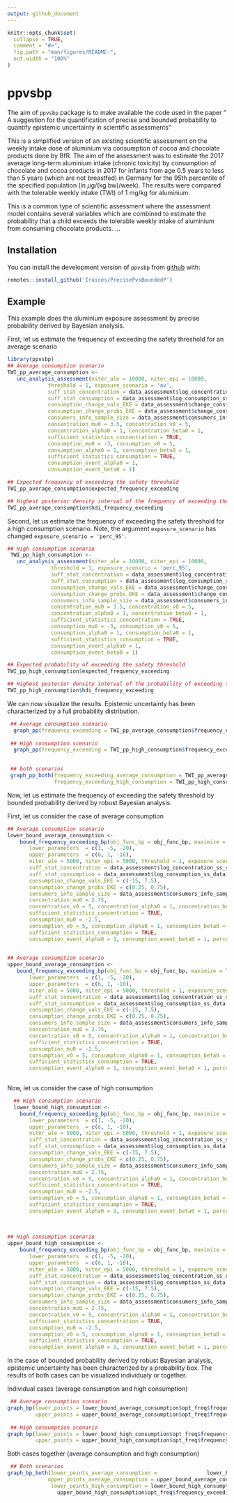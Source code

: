 ```yaml
---
output: github_document
---
```


<!-- README.md is generated from README.Rmd. Please edit that file -->

```r
knitr::opts_chunk$set(
  collapse = TRUE,
  comment = "#>",
  fig.path = "man/figures/README-",
  out.width = "100%"
)
```

# ppvsbp

<!-- badges: start -->
<!-- badges: end -->

The aim of `ppvsbp` package is to make available the code used in the paper
" A suggestion for the quantification of precise and bounded probability to quantify epistemic uncertainty in scientific assessments"
 
This is a simplified version of an existing scientific assessment on the weekly intake dose of aluminium via consumption of cocoa and chocolate products done by BfR. 
The aim of the assessment was to estimate the 2017 average long-term aluminium intake (chronic toxicity) by consumption of chocolate and cocoa products in 2017 for infants from age 0.5 years to less than 5 years (which are not breastfed) in Germany for the 95th percentile of the specified population  (in $\mu$g/(kg bw)/week). The results were compared with the tolerable weekly intake (TWI) of 1 mg/kg for aluminium.

This is a common type of scientific assessment where the assessment model contains several variables which are combined to estimate the probability that a child exceeds the tolerable weekly intake of aluminium from consuming chocolate products. 
...

## Installation

You can install the development version of `ppvsbp` from [github](https://github.com/Iraices/PrecisePvsBoundedP) with:

``` r
remotes::install_github('Iraices/PrecisePvsBoundedP')
```

## Example
This example does the aluminium exposure assessment by precise probability derived by Bayesian analysis.

First, let us estimate the frequency of exceeding the safety threshold for an average scenario

```r
library(ppvsbp)
## Average consumption scenario
TWI_pp_average_consumption <-
   unc_analysis_assessment(niter_ale = 10000, niter_epi = 10000,
             threshold = 1, exposure_scenario = 'av',
             suff_stat_concentration = data_assessment$log_concentration_ss_data,
             suff_stat_consumption = data_assessment$log_consumption_ss_data,
             consumption_change_vals_EKE = data_assessment$change_cons$vals,
             consumption_change_probs_EKE = data_assessment$change_cons$probs/100,
             consumers_info_sample_size = data_assessment$consumers_info_sample_size,
             concentration_mu0 = 3.5, concentration_v0 = 5,
             concentration_alpha0 = 1, concentration_beta0 = 1,
             sufficient_statistics_concentration = TRUE,
             consumption_mu0 = -3, consumption_v0 = 5,
             consumption_alpha0 = 1, consumption_beta0 = 1,
             sufficient_statistics_consumption = TRUE,
             consumption_event_alpha0 = 1,
             consumption_event_beta0 = 1)

## Expected frequency of exceeding the safety threshold
TWI_pp_average_consumption$expected_frequency_exceeding

## Highest posterior density interval of the frequency of exceeding the safety threshold
TWI_pp_average_consumption$hdi_frequency_exceeding

```

Second, let us estimate the frequency of exceeding the safety threshold for a high consumption scenario. Note, the argument
`exposure_scenario` has changed `exposure_scenario = 'perc_95'`.

```r
## High consumption scenario
 TWI_pp_high_consumption <-
   unc_analysis_assessment(niter_ale = 10000, niter_epi = 10000,
              threshold = 1, exposure_scenario = 'perc_95',
              suff_stat_concentration = data_assessment$log_concentration_ss_data,
              suff_stat_consumption = data_assessment$log_consumption_ss_data,
              consumption_change_vals_EKE = data_assessment$change_cons$vals,
              consumption_change_probs_EKE = data_assessment$change_cons$probs/100,
              consumers_info_sample_size = data_assessment$consumers_info_sample_size,
              concentration_mu0 = 3.5, concentration_v0 = 5,
              concentration_alpha0 = 1, concentration_beta0 = 1,
              sufficient_statistics_concentration = TRUE,
              consumption_mu0 = -3, consumption_v0 = 5,
              consumption_alpha0 = 1, consumption_beta0 = 1,
              sufficient_statistics_consumption = TRUE,
              consumption_event_alpha0 = 1,
              consumption_event_beta0 = 1)

## Expected probability of exceeding the safety threshold
TWI_pp_high_consumption$expected_frequency_exceeding

## Highest posterior density interval of the probability of exceeding the safety threshold
TWI_pp_high_consumption$hdi_frequency_exceeding
```

We can now visualize the results. Epistemic uncertainty has been characterized by a full probability distribution.

```r
 ## Average consumption scenario
  graph_pp(frequency_exceeding = TWI_pp_average_consumption$frequency_exceeding)
    
 ## High consumption scenario
  graph_pp(frequency_exceeding = TWI_pp_high_consumption$frequency_exceeding)
    
```

```r
 ## both scenarios
 graph_pp_both(frequency_exceeding_average_consumption = TWI_pp_average_consumption$frequency_exceeding, 
               frequency_exceeding_high_consumption = TWI_pp_high_consumption$frequency_exceeding)
```

Now, let us estimate the frequency of exceeding the safety threshold by bounded probability derived by robust Bayesian analysis. 

First, let us consider the case of average consumption

```r
## Average consumption scenario
lower_bound_average_consumption <-
    bound_frequency_exceeding_bp(obj_func_bp = obj_func_bp, maximize = FALSE,
       lower_parameters  = c(1, -5, -20),
       upper_parameters  = c(6, 1, -10),
       niter_ale = 5000, niter_epi = 5000, threshold = 1, exposure_scenario = 'av',
       suff_stat_concentration = data_assessment$log_concentration_ss_data,
       suff_stat_consumption = data_assessment$log_consumption_ss_data,
       consumption_change_vals_EKE = c(-15, 7.5),
       consumption_change_probs_EKE = c(0.25, 0.75),
       consumers_info_sample_size = data_assessment$consumers_info_sample_size,
       concentration_mu0 = 2.75,
       concentration_v0 = 5, concentration_alpha0 = 1, concentration_beta0 = 1,
       sufficient_statistics_concentration = TRUE,
       consumption_mu0 = -2.5,
       consumption_v0 = 5, consumption_alpha0 = 1, consumption_beta0 = 1,
       sufficient_statistics_consumption = TRUE,
       consumption_event_alpha0 = 1, consumption_event_beta0 = 1, percentile = NULL)
  

## Average consumption scenario
upper_bound_average_consumption <- 
   bound_frequency_exceeding_bp(obj_func_bp = obj_func_bp, maximize = TRUE,
       lower_parameters  = c(1, -5, -20),
       upper_parameters  = c(6, 1, -10),
       niter_ale = 5000, niter_epi = 5000, threshold = 1, exposure_scenario = 'av',
       suff_stat_concentration = data_assessment$log_concentration_ss_data,
       suff_stat_consumption = data_assessment$log_consumption_ss_data,
       consumption_change_vals_EKE = c(-15, 7.5),
       consumption_change_probs_EKE = c(0.25, 0.75),
       consumers_info_sample_size = data_assessment$consumers_info_sample_size,
       concentration_mu0 = 2.75,
       concentration_v0 = 5, concentration_alpha0 = 1, concentration_beta0 = 1,
       sufficient_statistics_concentration = TRUE,
       consumption_mu0 = -2.5,
       consumption_v0 = 5, consumption_alpha0 = 1, consumption_beta0 = 1,
       sufficient_statistics_consumption = TRUE,
       consumption_event_alpha0 = 1, consumption_event_beta0 = 1, percentile = NULL)
  
```

Now, let us consider the case of high consumption

```r
  ## High consumption scenario
  lower_bound_high_consumption <- 
    bound_frequency_exceeding_bp(obj_func_bp = obj_func_bp, maximize = FALSE,
       lower_parameters  = c(1, -5, -20),
       upper_parameters  = c(6, 1, -10),
       niter_ale = 5000, niter_epi = 5000, threshold = 1, exposure_scenario = 'perc_95',
       suff_stat_concentration = data_assessment$log_concentration_ss_data,
       suff_stat_consumption = data_assessment$log_consumption_ss_data,
       consumption_change_vals_EKE = c(-15, 7.5),
       consumption_change_probs_EKE = c(0.25, 0.75),
       consumers_info_sample_size = data_assessment$consumers_info_sample_size,
       concentration_mu0 = 2.75,
       concentration_v0 = 5, concentration_alpha0 = 1, concentration_beta0 = 1,
       sufficient_statistics_concentration = TRUE,
       consumption_mu0 = -2.5,
       consumption_v0 = 5, consumption_alpha0 = 1, consumption_beta0 = 1,
       sufficient_statistics_consumption = TRUE,
       consumption_event_alpha0 = 1, consumption_event_beta0 = 1, percentile = NULL)
  
  
  
## High consumption scenario 
upper_bound_high_consumption <- 
    bound_frequency_exceeding_bp(obj_func_bp = obj_func_bp, maximize = TRUE,
       lower_parameters  = c(1, -5, -20),
       upper_parameters  = c(6, 1, -10),
       niter_ale = 5000, niter_epi = 5000, threshold = 1, exposure_scenario = 'perc_95',
       suff_stat_concentration = data_assessment$log_concentration_ss_data,
       suff_stat_consumption = data_assessment$log_consumption_ss_data,
       consumption_change_vals_EKE = c(-15, 7.5),
       consumption_change_probs_EKE = c(0.25, 0.75),
       consumers_info_sample_size = data_assessment$consumers_info_sample_size,
       concentration_mu0 = 2.75,
       concentration_v0 = 5, concentration_alpha0 = 1, concentration_beta0 = 1,
       sufficient_statistics_concentration = TRUE,
       consumption_mu0 = -2.5,
       consumption_v0 = 5, consumption_alpha0 = 1, consumption_beta0 = 1,
       sufficient_statistics_consumption = TRUE,
       consumption_event_alpha0 = 1, consumption_event_beta0 = 1, percentile = NULL)

```

In the case of bounded probability derived by robust Bayesian analysis, epistemic uncertainty has been characterized by a
probability box. The results of both cases can be visualized individualy or together.

Individual cases (average consumption and high consumption)

```r
 ## Average consumption scenario
graph_bp(lower_points = lower_bound_average_consumption$opt_freq$frequency_exceeding, 
         upper_points = upper_bound_average_consumption$opt_freq$frequency_exceeding)
    
 ## High consumption scenario 
graph_bp(lower_points = lower_bound_high_consumption$opt_freq$frequency_exceeding, 
         upper_points = upper_bound_high_consumption$opt_freq$frequency_exceeding)
```

Both cases together (average consumption and high consumption)

```r
 ## Both scenarios
graph_bp_both(lower_points_average_consumption =                lower_bound_average_consumption$opt_freq$frequency_exceeding, 
             upper_points_average_consumption = upper_bound_average_consumption$opt_freq$frequency_exceeding,
              lower_points_high_consumption = lower_bound_high_consumption$opt_freq$frequency_exceeding,                      upper_points_high_consumption = 
                upper_bound_high_consumption$opt_freq$frequency_exceeding)
```
